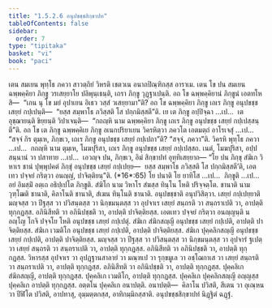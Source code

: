 ```yaml
---
title: "1.5.2.6 อนุปขชฺชสิกฺขาปท"
tableOfContents: false
sidebar:
  order: 7
type: "tipitaka"
basket: "vi"
book: "paci"
---
```



<DynamicBreadcrumb />

<Division number="119" book="paci">

<Paragraph number="415" book="paci">
เตน สมเยน พุทฺโธ ภควา สาวตฺถิยํ วิหรติ เชตวเน อนาถปิณฺฑิกสฺส อาราเม. เตน โข ปน สมเยน ฉพฺพคฺคิยา ภิกฺขู วรเสยฺยาโย ปลิพุนฺเธนฺติ, เถรา ภิกฺขู วุฏฺฐาเปนฺติ. อถ โข ฉพฺพคฺคิยานํ ภิกฺขูนํ เอตทโหสิ—  “เกน นุ โข มยํ อุปาเยน อิเธว วสฺสํ วเสยฺยามา”ติ? อถ โข ฉพฺพคฺคิยา ภิกฺขู เถเร ภิกฺขู อนุปขชฺช เสยฺยํ กปฺเปนฺติ—  “ยสฺส สมฺพาโธ ภวิสฺสติ โส ปกฺกมิสฺสตี”ติ. เย เต ภิกฺขู อปฺปิจฺฉา …เป…  เต อุชฺฌายนฺติ ขิยฺยนฺติ วิปาเจนฺติ—  “กถญฺหิ นาม ฉพฺพคฺคิยา ภิกฺขู เถเร ภิกฺขู อนุปขชฺช เสยฺยํ กปฺเปสฺสนฺตี”ติ.
</Paragraph>

<Paragraph number="416" book="paci">
อถ โข เต ภิกฺขู ฉพฺพคฺคิเย ภิกฺขู อเนกปริยาเยน วิครหิตฺวา ภควโต เอตมตฺถํ อาโรเจสุํ …เป…  “สจฺจํ กิร ตุมฺเห, ภิกฺขเว, เถเร ภิกฺขู อนุปขชฺช เสยฺยํ กปฺเปถา”ติ? “สจฺจํ, ภควา”ติ. วิครหิ พุทฺโธ ภควา …เป…  กถญฺหิ นาม ตุมฺเห, โมฆปุริสา, เถเร ภิกฺขู อนุปขชฺช เสยฺยํ กปฺเปสฺสถ. เนตํ, โมฆปุริสา, อปฺปสนฺนานํ วา ปสาทาย …เป…  เอวญฺจ ปน, ภิกฺขเว, อิมํ สิกฺขาปทํ อุทฺทิเสยฺยาถ—
</Paragraph>

</Division>
<Division number="120" book="paci">

<Paragraph number="417" book="paci">
<Emphasis>“โย ปน ภิกฺขุ สํฆิเก วิหาเร ชานํ ปุพฺพุปคตํ ภิกฺขุํ อนุปขชฺช เสยฺยํ กปฺเปยฺย—  ยสฺส สมฺพาโธ ภวิสฺสติ โส ปกฺกมิสฺสตี’ติ, เอตเทว ปจฺจยํ กริตฺวา อนญฺญํ, ปาจิตฺติยนฺ”</Emphasis>ติ. (*16*:<Emphasis>65</Emphasis>)
</Paragraph>

</Division>
<Division number="121" book="paci">

<Paragraph number="418" book="paci">
<Emphasis>โย ปนา</Emphasis>ติ โย ยาทิโส …เป…  <Emphasis>ภิกฺขู</Emphasis>ติ …เป…  อยํ อิมสฺมิํ อตฺเถ อธิปฺเปโต ภิกฺขูติ.
</Paragraph>

<Paragraph number="419" book="paci">
<Emphasis>สํฆิโก</Emphasis> นาม วิหาโร สํฆสฺส ทินฺโน โหติ ปริจฺจตฺโต.
</Paragraph>

<Paragraph number="420" book="paci">
<Emphasis>ชานาติ</Emphasis> นาม วุฑฺโฒติ ชานาติ, คิลาโนติ ชานาติ, สํเฆน ทินฺโนติ ชานาติ.
</Paragraph>

<Paragraph number="421" book="paci">
<Emphasis>อนุปขชฺชา</Emphasis>ติ อนุปวิสิตฺวา.
</Paragraph>

<Paragraph number="422" book="paci">
<Emphasis>เสยฺยํ กปฺเปยฺยา</Emphasis>ติ มญฺจสฺส วา ปีฐสฺส วา ปวิสนฺตสฺส วา นิกฺขมนฺตสฺส วา อุปจาเร เสยฺยํ สนฺถรติ วา สนฺถราเปติ วา, อาปตฺติ ทุกฺกฏสฺส. อภินิสีทติ วา อภินิปชฺชติ วา, อาปตฺติ ปาจิตฺติยสฺส.
</Paragraph>

<Paragraph number="423" book="paci">
<Emphasis>เอตเทว ปจฺจยํ กริตฺวา อนญฺญนฺ</Emphasis>ติ น อญฺโญ โกจิ ปจฺจโย โหติ อนุปขชฺช เสยฺยํ กปฺเปตุํ.
</Paragraph>

</Division>
<Division number="122" book="paci">

<Paragraph number="424" book="paci">
สํฆิเก สํฆิกสญฺญี อนุปขชฺช เสยฺยํ กปฺเปติ, อาปตฺติ ปาจิตฺติยสฺส. สํฆิเก เวมติโก อนุปขชฺช เสยฺยํ กปฺเปติ, อาปตฺติ ปาจิตฺติยสฺส. สํฆิเก ปุคฺคลิกสญฺญี อนุปขชฺช เสยฺยํ กปฺเปติ, อาปตฺติ ปาจิตฺติยสฺส.
</Paragraph>

<Paragraph number="425" book="paci">
มญฺจสฺส วา ปีฐสฺส วา ปวิสนฺตสฺส วา นิกฺขมนฺตสฺส วา อุปจารํ ฐเปตฺวา เสยฺยํ สนฺถรติ วา สนฺถราเปติ วา, อาปตฺติ ทุกฺกฏสฺส. อภินิสีทติ วา อภินิปชฺชติ วา, อาปตฺติ ทุกฺกฏสฺส. วิหารสฺส อุปจาเร วา อุปฏฺฐานสาลายํ วา มณฺฑเป วา รุกฺขมูเล วา อชฺโฌกาเส วา เสยฺยํ สนฺถรติ วา สนฺถราเปติ วา, อาปตฺติ ทุกฺกฏสฺส. อภินิสีทติ วา อภินิปชฺชติ วา, อาปตฺติ ทุกฺกฏสฺส. ปุคฺคลิเก สํฆิกสญฺญี, อาปตฺติ ทุกฺกฏสฺส. ปุคฺคลิเก เวมติโก, อาปตฺติ ทุกฺกฏสฺส. ปุคฺคลิเก ปุคฺคลิกสญฺญี อญฺญสฺส ปุคฺคลิเก อาปตฺติ ทุกฺกฏสฺส. อตฺตโน ปุคฺคลิเก อนาปตฺติ.
</Paragraph>

</Division>
<Division number="123" book="paci">

<Paragraph number="426" book="paci">
อนาปตฺติ—  คิลาโน ปวิสติ, สีเตน วา อุเณฺหน วา ปีฬิโต ปวิสติ, อาปทาสุ, อุมฺมตฺตกสฺส, อาทิกมฺมิกสฺสาติ.

</Paragraph>
</Division>

<Paragraph number="427" type="center" book="paci">
อนุปขชฺชสิกฺขาปทํ นิฏฺฐิตํ ฉฏฺฐํ.
</Paragraph>